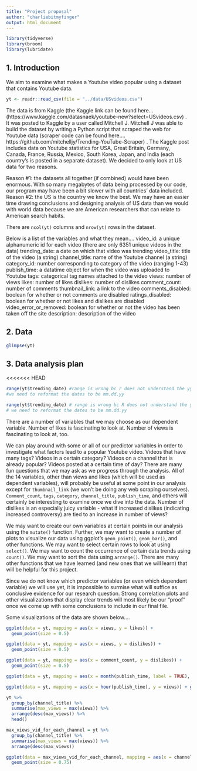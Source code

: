 ```yaml
---
title: "Project proposal"
author: "charliebitmyfinger"
output: html_document
---
```


```r
library(tidyverse)
library(broom)
library(lubridate)
```

## 1. Introduction

We aim to examine what makes a Youtube video popular using a dataset that contains Youtube data.

```r
yt <- readr::read_csv(file = "../data/USvideos.csv")
```
The data is from Kaggle (the Kaggle link can be found here... (https://www.kaggle.com/datasnaek/youtube-new?select=USvideos.csv) . It was posted to Kaggle by a user called Mitchell J. Mitchell J was able to build the dataset by writing a Python script that scraped the web for Youtube data (scraper code can be found here.... https://github.com/mitchelljy/Trending-YouTube-Scraper) . The Kaggle post includes data on Youtube statistics for USA, Great Britain, Germany, Canada, France, Russia, Mexico, South Korea, Japan, and India (each country's is posted in a separate dataset). We decided to only look at US data for two reasons. 

Reason #1: the datasets all together (if combined) would have been enormous. With so many megabytes of data being processed by our code, our program may have been a bit slower with all countries' data included.
Reason #2: the US is the country we know the best. We may have an easier time drawing conclusions and designing analysis of US data than we would with world data because we are American researchers that can relate to American search habits.

There are `ncol(yt)` columns and `nrow(yt)` rows in the dataset.

Below is a list of the variables and what they mean....
video_id: a unique alphanumeric id for each video (there are only 6351 unique videos in the data)
trending_date: a date on which that video was trending
video_title: title of the video (a string)
channel_title: name of the Youtube channel (a string)
category_id: number corresponding to category of the video (ranging 1-43)
publish_time: a datatime object for when the video was uploaded to Youtube
tags: categorical tag names attached to the video
views: number of views
likes: number of likes
dislikes: number of dislikes
comment_count: number of comments
thumbnail_link: a link to the video
comments_disabled: boolean for whether or not comments are disabled
ratings_disabled: boolean for whether or not likes and dislikes are disabled
video_error_or_removed: boolean for whether or not the video has been taken off the site
description: description of the video

## 2. Data

```r
glimpse(yt)
```


## 3. Data analysis plan

<<<<<<< HEAD
```r
range(yt$trending_date) #range is wrong bc r does not understand the yy.dd.mm structure
#we need to reformat the dates to be mm.dd.yy
```

```r
range(yt$trending_date) # range is wrong bc R does not understand the yy.dd.mm structure
# we need to reformat the dates to be mm.dd.yy
```

There are a number of variables that we may choose as our dependent variable. Number of likes is fascinating to look at. Number of views is fascinating to look at, too.

We can play around with some or all of our predictor variables in order to investigate what factors lead to a popular Youtube video. Videos that have many tags? Videos in a certain category? Videos on a channel that is already popular? Videos posted at a certain time of day? There are many fun questions that we may ask as we progress through the analysis. All of the 14 variables, other than views and likes (which will be used as dependent variables), will probably be useful at some point in our analysis except for `thumbnail_link` (we won't be doing any web scraping ourselves). `Comment_count`, `tags`, `category`, `channel_title`, `publish_time`, and others will certainly be interesting to examine once we dive into the data. Number of dislikes is an especially juicy variable - what if increased dislikes (indicating increased controversy) are tied to an increase in number of views?

We may want to create our own variables at certain points in our analysis using the `mutate()` function. Further, we may want to create a number of plots to visualize our data using ggplot's `geom_point()`, `geom_bar()`, and other functions. We may want to select certain rows to look at using `select()`. We may want to count the occurrence of certain data trends using `count()`. We may want to sort the data using `arrange()`. There are many other functions that we have learned (and new ones that we will learn) that will be helpful for this project.

Since we do not know which predictor variables (or even which dependent variable) we will use yet, it is impossible to surmise what will suffice as conclusive evidence for our research question. Strong correlation plots and other visualizations that display clear trends will most likely be our "proof" once we come up with some conclusions to include in our final file.

Some visualizations of the data are shown below....

```r
ggplot(data = yt, mapping = aes(x = views, y = likes)) +
  geom_point(size = 0.5)

ggplot(data = yt, mapping = aes(x = views, y = dislikes)) +
  geom_point(size = 0.5)

ggplot(data = yt, mapping = aes(x = comment_count, y = dislikes)) +
  geom_point(size = 0.5)

ggplot(data = yt, mapping = aes(x = month(publish_time, label = TRUE), y = views)) + geom_point(size = 0.5) + coord_polar()

ggplot(data = yt, mapping = aes(x = hour(publish_time), y = views)) + geom_point(size = 0.5) + coord_polar()
```


```r
yt %>%
  group_by(channel_title) %>%
  summarise(max_views = max(views)) %>%
  arrange(desc(max_views)) %>%
  head()

max_views_vid_for_each_channel = yt %>%
  group_by(channel_title) %>%
  summarise(max_views = max(views)) %>%
  arrange(desc(max_views))

ggplot(data = max_views_vid_for_each_channel, mapping = aes(x = channel_title, y = max_views)) +
  geom_point(size = 0.75)
```

